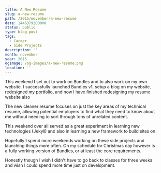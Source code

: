 ```yaml
---
title: A New Resume
slug: a-new-resume
path: /2015/november/a-new-resume
date: 1446379200000
status: public
type: blog-post
tags:
  - Career
  - Side Projects
description: ''
month: november
year: 2015
ogImage: /og-images/a-new-resume.png
location: ''
---
```




This weekend I set out to work on Bundles and to also work on my own website. I
successfully launched Bundles v1, setup a blog on my website, redesigned my
portfolio, and now I have finished redesigning my resume website also

The new cleaner resume focuses on just the key areas of my technical resume,
allowing potential employers to find what they need to know about me without
needing to sort through tons of unrelated content.

This weekend over all served as a great experiment in learning new technologies
(Jekyll) and also in learning a new framework to build sites on.

Hopefully I spend more weekends working on these side projects and launching
things more often. On my schedule for Christmas day however is a fully working
version of Bundles, or at least the core requirements.

Honestly though I wish I didn't have to go back to classes for three weeks and
wish I could spend more time just on development.

